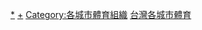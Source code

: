 [[Category:台灣各地體育組織|*]]
[[Category:臺灣各城市組織|+]]
[[Category:各城市體育組織|Category:各城市體育組織]]
[[Category:台灣各城市體育|]]
